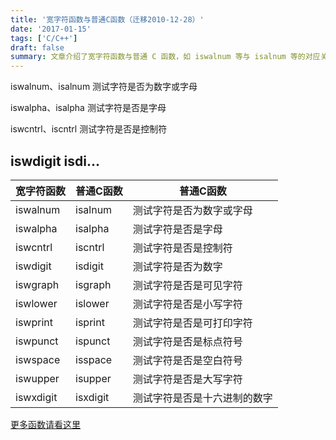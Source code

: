 ```yaml
---
title: '宽字符函数与普通C函数（迁移2010-12-28）'
date: '2017-01-15'
tags: ['C/C++']
draft: false
summary: 文章介绍了宽字符函数与普通 C 函数，如 iswalnum 等与 isalnum 等的对应关系，列举了多种宽字符函数及其对应的普通 C 函数，还提供了更多函数的查看链接。 
---
```


iswalnum、isalnum  测试字符是否为数字或字母    

iswalpha、isalpha 测试字符是否是字母    

iswcntrl、iscntrl 测试字符是否是控制符     

iswdigit   isdi...
---
| 宽字符函数 | 普通C函数          | 普通C函数 |
| ------------- |-------------| -----|
| iswalnum     | isalnum | 测试字符是否为数字或字母 |
| iswalpha      | isalpha      |   测试字符是否是字母 |
| iswcntrl | iscntrl     |  测试字符是否是控制符 |
| iswdigit |  isdigit |  测试字符是否为数字 |
| iswgraph  |  isgraph |  测试字符是否是可见字符 |
| iswlower  | islower  |   测试字符是否是小写字符 |
| iswprint  | isprint  | 测试字符是否是可打印字符  |
| iswpunct  |  ispunct |  测试字符是否是标点符号 |
|  iswspace |  isspace |   测试字符是否是空白符号|
| iswupper  |  isupper | 测试字符是否是大写字符  |
|  iswxdigit |  isxdigit |  测试字符是否是十六进制的数字 |

[更多函数请看这里](http://blog.csdn.net/tujiaw/article/details/6103240)